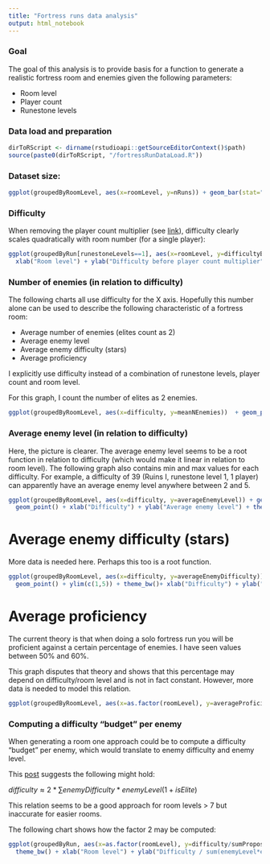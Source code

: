 ---
title: "Fortress runs data analysis"
output: html_notebook
---

### Goal
The goal of this analysis is to provide basis for a function to generate a realistic fortress room and enemies given the following parameters:

* Room level
* Player count
* Runestone levels


### Data load and preparation

```{r}
dirToRScript <- dirname(rstudioapi::getSourceEditorContext()$path)
source(paste0(dirToRScript, "/fortressRunDataLoad.R"))
```


### Dataset size: 

```{r}
ggplot(groupedByRoomLevel, aes(x=roomLevel, y=nRuns)) + geom_bar(stat="identity") + ylab("Number of runs") + xlab("Room level") + theme_bw()
```



### Difficulty
When removing the player count multiplier (see [link](https://docs.google.com/spreadsheets/d/1jtBjdncxspRt51K048islZdEPTZ06yBKuZX7_MBzprI/edit#gid=0)), difficulty clearly scales quadratically with room number (for a single player):

```{r}
ggplot(groupedByRun[runestoneLevels==1], aes(x=roomLevel, y=difficultyBeforePlayerMultiplier)) + geom_point() + geom_line() +
  xlab("Room level") + ylab("Difficulty before player count multiplier") + theme_bw() + ggtitle("Difficulty before player count multiplier is clearly quadratic")
```




### Number of enemies (in relation to difficulty)
The following charts all use difficulty for the X axis. Hopefully this number alone can be used to describe the following characteristic of a fortress room: 

* Average number of enemies (elites count as 2)
* Average enemy level
* Average enemy difficulty (stars)
* Average proficiency

I explicitly use difficulty instead of a combination of runestone levels, player count and room level. 

For this graph, I count the number of elites as 2 enemies. 

```{r}
ggplot(groupedByRoomLevel, aes(x=difficulty, y=meanNEnemies))  + geom_point(aes(y=minNEnemies), color="red") + geom_point(aes(y=maxNEnemies), color="red") +  geom_point() + theme_bw() + xlab("difficulty") + ylab("Average number of enemies")
```





### Average enemy level (in relation to difficulty)
Here, the picture is clearer. 
The average enemy level seems to be a root function in relation to difficulty (which would make it linear in relation to room level). 
The following graph also contains min and max values for each difficulty. For example, a difficulty of 39 (Ruins I, runestone level 1, 1 player) can apparently have an average enemy level anywhere between 2 and 5. 

```{r}
ggplot(groupedByRoomLevel, aes(x=difficulty, y=averageEnemyLevel)) + geom_point(aes(y=minAverageEnemyLevel), color="red") + geom_point(aes(y=maxAverageEnemyLevel), color="red") + 
  geom_point() + xlab("Difficulty") + ylab("Average enemy level") + theme_bw() + xlab("Difficulty") + ylab("Mean number of enemies")
```




# Average enemy difficulty (stars)
More data is needed here. 
Perhaps this too is a root function.

```{r}
ggplot(groupedByRoomLevel, aes(x=difficulty, y=averageEnemyDifficulty)) + geom_point(aes(y=minAverageEnemyDifficulty), color="red") + geom_point(aes(y=maxAverageEnemyDifficulty), color="red") + 
  geom_point() + ylim(c(1,5)) + theme_bw()+ xlab("Difficulty") + ylab("Average enemy difficulty (stars)")

```




# Average proficiency
The current theory is that when doing a solo fortress run you will be proficient against a certain percentage of enemies. 
I have seen values between 50% and 60%.

This graph disputes that theory and shows that this percentage may depend on difficulty/room level and is not in fact constant. However, more data is needed to model this relation. 

```{r}
ggplot(groupedByRoomLevel, aes(x=as.factor(roomLevel), y=averageProficiency)) + geom_boxplot() + theme_bw() + xlab("Room level") + ylab("Average percentage the wizard was proficient against")

```




### Computing a difficulty "budget" per enemy
When generating a room one approach could be to compute a difficulty "budget" per enemy, which would translate to enemy difficulty and enemy level.

This [post](https://www.reddit.com/r/harrypotterwu/comments/csgsdd/all_about_combat_damage_what_i_know_or_i_think_i/?st=k0gijz3i&sh=acd204fd) suggests the following might hold:

$difficulty \approx 2 * \sum enemyDifficulty * enemyLevel (1+isElite)$

This relation seems to be a good approach for room levels > 7 but inaccurate for easier rooms.

The following chart shows how the factor 2 may be computed: 

```{r}
ggplot(groupedByRun, aes(x=as.factor(roomLevel), y=difficulty/sumProposedMultiplication)) + geom_boxplot() + ylim(c(0, NA)) +
  theme_bw() + xlab("Room level") + ylab("Difficulty / sum(enemyLevel*enemyDifficulty*(1+isElite))") 
```



